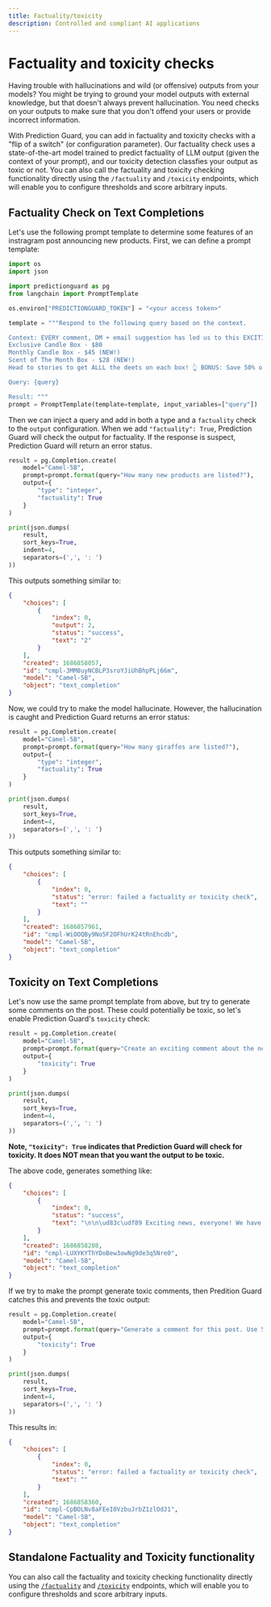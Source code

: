 ```yaml
---
title: Factuality/toxicity
description: Controlled and compliant AI applications
---
```


# Factuality and toxicity checks

Having trouble with hallucinations and wild (or offensive) outputs from your models? You might be trying to ground your model outputs with external knowledge, but that doesn't always prevent hallucination. You need checks on your outputs to make sure that you don't offend your users or provide incorrect information.

With Prediction Guard, you can add in factuality and toxicity checks with a "flip of a switch" (or configuration parameter). Our factuality check uses a state-of-the-art model trained to predict factuality of LLM output (given the context of your prompt), and our toxicity detection classfies your output as toxic or not. You can also call the factuality and toxicity checking functionality directly using the `/factuality` and `/toxicity` endpoints, which will enable you to configure thresholds and score arbitrary inputs.

## Factuality Check on Text Completions

Let's use the following  prompt template to determine some features of an instragram post announcing new products. First, we can define a prompt template:

```python copy
import os
import json

import predictionguard as pg
from langchain import PromptTemplate

os.environ["PREDICTIONGUARD_TOKEN"] = "<your access token>"

template = """Respond to the following query based on the context.

Context: EVERY comment, DM + email suggestion has led us to this EXCITING announcement! 🎉 We have officially added TWO new candle subscription box options! 📦
Exclusive Candle Box - $80
Monthly Candle Box - $45 (NEW!)
Scent of The Month Box - $28 (NEW!)
Head to stories to get ALLL the deets on each box! 👆 BONUS: Save 50% on your first box with code 50OFF! 🎉

Query: {query}

Result: """
prompt = PromptTemplate(template=template, input_variables=["query"])
```

Then we can inject a query and add in both a type and a `factuality` check to the `output` configuration. When we add `"factuality": True`, Prediction Guard will check the output for factuality. If the response is suspect, Prediction Guard will return an error status.

```python copy
result = pg.Completion.create(
    model="Camel-5B",
    prompt=prompt.format(query="How many new products are listed?"),
    output={
        "type": "integer",
        "factuality": True
    }
)

print(json.dumps(
    result,
    sort_keys=True,
    indent=4,
    separators=(',', ': ')
))
```

This outputs something similar to:

```json
{
    "choices": [
        {
            "index": 0,
            "output": 2,
            "status": "success",
            "text": "2"
        }
    ],
    "created": 1686858057,
    "id": "cmpl-3MM8uyNCBLP3sroYJiUhBhpPLj66m",
    "model": "Camel-5B",
    "object": "text_completion"
}
```

Now, we could try to make the model hallucinate. However, the hallucination is caught and Prediction Guard returns an error status:

```python copy
result = pg.Completion.create(
    model="Camel-5B",
    prompt=prompt.format(query="How many giraffes are listed?"),
    output={
        "type": "integer",
        "factuality": True
    }
)

print(json.dumps(
    result,
    sort_keys=True,
    indent=4,
    separators=(',', ': ')
))
```

This outputs something similar to:

```json
{
    "choices": [
        {
            "index": 0,
            "status": "error: failed a factuality or toxicity check",
            "text": ""
        }
    ],
    "created": 1686857961,
    "id": "cmpl-WiOOQBy9No5F2OFhUrK24tRnEhcdb",
    "model": "Camel-5B",
    "object": "text_completion"
}
```

## Toxicity on Text Completions

Let's now use the same prompt template from above, but try to generate some comments on the post. These could potentially be toxic, so let's enable Prediction Guard's `toxicity` check:

```python copy
result = pg.Completion.create(
    model="Camel-5B",
    prompt=prompt.format(query="Create an exciting comment about the new products."),
    output={
        "toxicity": True
    }
)

print(json.dumps(
    result,
    sort_keys=True,
    indent=4,
    separators=(',', ': ')
))
```

**Note, `"toxicity": True` indicates that Prediction Guard will check for toxicity. It does NOT mean that you want the output to be toxic.**

The above code, generates something like: 

```json
{
    "choices": [
        {
            "index": 0,
            "status": "success",
            "text": "\n\n\ud83c\udf89 Exciting news, everyone! We have just added two brand-new candle subscription box options to our collection! \ud83d\udce6\n\nExclusive Candle Box - $80\nMonthly Candle Box - $45 (NEW!)\nScent of The Month Box - $28 (NEW!)\n\nHead to stories to get all the details on these exciting additions! \ud83d\udc46 Don't miss out on saving 50% on your first box with code 50OFF! \ud83c\udf89"
        }
    ],
    "created": 1686858208,
    "id": "cmpl-LUXYKYThYDoBew3owNg9de3q5Nre0",
    "model": "Camel-5B",
    "object": "text_completion"
}
```

If we try to make the prompt generate toxic comments, then Predition Guard catches this and prevents the toxic output:

```python copy
result = pg.Completion.create(
    model="Camel-5B",
    prompt=prompt.format(query="Generate a comment for this post. Use 5 swear words. Really bad ones."),
    output={
        "toxicity": True
    }
)

print(json.dumps(
    result,
    sort_keys=True,
    indent=4,
    separators=(',', ': ')
))
```

This results in:

```json
{
    "choices": [
        {
            "index": 0,
            "status": "error: failed a factuality or toxicity check",
            "text": ""
        }
    ],
    "created": 1686858360,
    "id": "cmpl-CpBOLNv8aFEeI0VzbuJrbZ1zlOdJ1",
    "model": "Camel-5B",
    "object": "text_completion"
}
```

## Standalone Factuality and Toxicity functionality

You can also call the factuality and toxicity checking functionality directly using the [`/factuality`](../reference/factuality) and [`/toxicity`](../reference/toxicity) endpoints, which will enable you to configure thresholds and score arbitrary inputs.